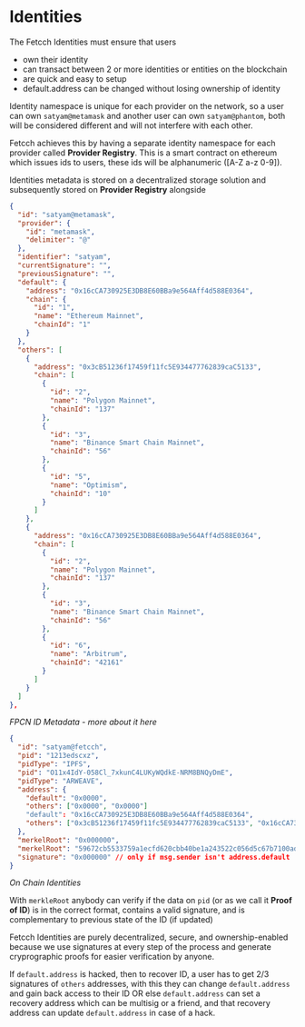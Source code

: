 # Identities

The Fetcch Identities must ensure that users

- own their identity
- can transact between 2 or more identities or entities on the blockchain
- are quick and easy to setup
- default.address can be changed without losing ownership of identity

Identity namespace is unique for each provider on the network, so a user can own `satyam@metamask` and another user can own `satyam@phantom`, both will be considered different and will not interfere with each other.

Fetcch achieves this by having a separate identity namespace for each provider called **Provider Registry**. This is a smart contract on ethereum which issues ids to users, these ids will be alphanumeric ([A-Z a-z 0-9]).

Identities metadata is stored on a decentralized storage solution and subsequently stored on **Provider Registry** alongside

```json
{
  "id": "satyam@metamask",
  "provider": {
    "id": "metamask",
    "delimiter": "@"
  },
  "identifier": "satyam",
  "currentSignature": "",
  "previousSignature": "",
  "default": {
    "address": "0x16cCA730925E3DB8E60BBa9e564Aff4d588E0364",
    "chain": {
      "id": "1",
      "name": "Ethereum Mainnet",
      "chainId": "1"
    }
  },
  "others": [
    {
      "address": "0x3cB51236f17459f11fc5E934477762839caC5133",
      "chain": [
        {
          "id": "2",
          "name": "Polygon Mainnet",
          "chainId": "137"
        },
        {
          "id": "3",
          "name": "Binance Smart Chain Mainnet",
          "chainId": "56"
        },
        {
          "id": "5",
          "name": "Optimism",
          "chainId": "10"
        }
      ]
    },
    {
      "address": "0x16cCA730925E3DB8E60BBa9e564Aff4d588E0364",
      "chain": [
        {
          "id": "2",
          "name": "Polygon Mainnet",
          "chainId": "137"
        },
        {
          "id": "3",
          "name": "Binance Smart Chain Mainnet",
          "chainId": "56"
        },
        {
          "id": "6",
          "name": "Arbitrum",
          "chainId": "42161"
        }
      ]
    }
  ]
},
```
*FPCN ID Metadata - more about it here*

```json
{
  "id": "satyam@fetcch",
  "pid": "1213edscxz",
  "pidType": "IPFS",
  "pid": "O11x4IdY-058Cl_7xkunC4LUKyWQdkE-NRM8BNQyDmE",
  "pidType": "ARWEAVE",
  "address": {
    "default": "0x0000",
    "others": ["0x0000", "0x0000"]
    "default": "0x16cCA730925E3DB8E60BBa9e564Aff4d588E0364",
    "others": ["0x3cB51236f17459f11fc5E934477762839caC5133", "0x16cCA730925E3DB8E60BBa9e564Aff4d588E0364"]
  },
  "merkelRoot": "0x000000",
  "merkelRoot": "59672cb5533759a1ecfd620cbb40be1a243522c056d5c67b7100adf1cf3162f7",
  "signature": "0x000000" // only if msg.sender isn't address.default
}
```
*On Chain Identities*

With `merkleRoot` anybody can verify if the data on `pid` (or as we call it **Proof of ID**) is in the correct format, contains a valid signature, and is complementary to previous state of the ID (if updated)

Fetcch Identities are purely decentralized, secure, and ownership-enabled because we use signatures at every step of the process and generate cryprographic proofs for easier verification by anyone.

If `default.address` is hacked, then to recover ID, a user has to get 2/3 signatures of `others` addresses, with this they can change `default.address` and gain back access to their ID OR else `default.address` can set a recovery address which can be multisig or a friend, and that recovery address can update `default.address` in case of a hack.
